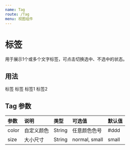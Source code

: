 ```yaml
---
name: Tag
route: /Tag
menu: 视图组件
---
```



 

# 标签 

用于展示1个或多个文字标签，可点击切换选中、不选中的状态。

## 用法
<Playground>
  <Tag>标签</Tag>
  <Tag size="normal">标签</Tag>
  <Tag color="#1496ff">标签1</Tag>
  <Tag color="#ea2e49">标签2</Tag>
</Playground>


## Tag 参数
| 参数 | 说明 | 类型 | 可选值 | 默认值 |
| :--- | :--- | :---- | :--- | :---- |
| color | 自定义颜色 | String | 任意颜色色号 | #ddd
| size | 大小尺寸 | String  | normal, small |  small